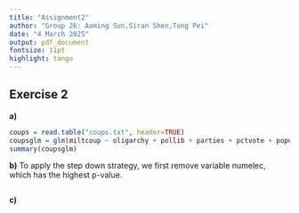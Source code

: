 ```yaml
---
title: "Assignment2"
author: "Group 26: Aoming Sun,Siran Shen,Tong Pei"
date: "4 March 2025"
output: pdf_document
fontsize: 11pt
highlight: tango
---
```

 

## Exercise 2

**a)**
```r
coups = read.table("coups.txt", header=TRUE)
coupsglm = glm(miltcoup ~ oligarchy + pollib + parties + pctvote + popn + size + numelec + numregim, family = poisson, data = coups)
summary(coupsglm)
```


**b)**
To apply the step down strategy, we first remove variable numelec, which has the highest p-value.
```r


```

**c)** 
```r

```

